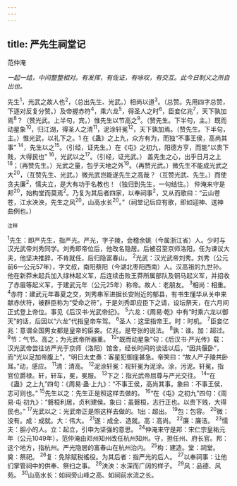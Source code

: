 ```yaml
---
---
---
```

title: 严先生祠堂记
---



范仲淹

*一起一结，中间整整相对。有发挥，有佐证，有咏叹，有交互。此今日制义之所自出也。*

先生<sup>1</sup>，光武之故人也<sup>2</sup>，（总出先生、光武。）相尚以道<sup>3</sup>。（总赞。先用四字总赞，下逐对反复分赞。）及帝握赤符<sup>4</sup>，乘六龙<sup>5</sup>，得圣人之时<sup>6</sup>，臣妾亿兆<sup>7</sup>，天下孰加焉<sup>8</sup>？（赞光武。上半句，宾。）惟先生以节高之<sup>9</sup>。（赞先生。下半句，主。）既而动星象<sup>10</sup>，归江湖，得圣人之清<sup>11</sup>，泥涂轩冕<sup>12</sup>，天下孰加焉。（赞先生。下半句，主。）惟光武，以礼下之。1
在《蛊》之上九，众方有为，而独“不事王侯，高尚其事”
<sup>14</sup>，先生以之<sup>15</sup>。（引经，证先生。）在《屯》之初九，阳德方亨，而能“以贵下贱，大得民也”
<sup>16</sup>，光武以之<sup>17</sup>。（引经，证光武。）
盖先生之心，出乎日月之上<sup>18</sup>；（再赞先生。）光武之量，包乎天地之外<sup>19</sup>。（再赞光武。）微先生不能成光武之大<sup>20</sup>，（互赞先生、光武。）微光武岂能遂先生之高哉？（互赞光武、先生。）而使贪夫廉<sup>2</sup>，懦夫立，是大有功于名教也！（独归到先生，一句结住。）
仲淹来守是邦<sup>20</sup>，始构堂而莫焉<sup>2</sup>。乃复为其后者四家，以奉祠事<sup>2</sup>，又从而歌曰：“云山苍苍，江水泱泱，先生之风<sup>20</sup>，山高水长<sup>20</sup>。”（祠堂记后应有歌，即如迎神、送神曲例也。）

<sup>注释</sup>

<sup>1</sup>先生：即严先生，指严光。严光，字子陵，会稽余姚（今属浙江省）人。少时与汉光武帝刘秀同学。刘秀即帝位后，他改名隐居。后被召至京师洛阳，任为谏议大夫，他坚决推辞，不肯就任，后归隐富春山。
<sup>2</sup>光武：汉光武帝刘秀。刘秀（公元前6—公元57年），字文叔，南阳蔡阳（今湖北枣阳西南）人。汉高祖的九世孙。他在新莽末起兵加入绿林起义军，后连续击败王莽所属部队及铜马起义军，并招收了赤眉等起义军，于建武元年（公元25年）称帝。故人：老朋友。
<sup>3</sup>相尚：相重。
<sup>4</sup>赤符：建武元年春夏之交，刘秀串军进据长安附近的郁县，有书生懂华从关中来献赤伏符，被群臣称为“受命之符”，于是刘秀即应臣下之请，设坛祭天，在六月间正式登上帝位。事见《后汉书·光武帝纪》。
<sup>5</sup>六龙：《周易·乾》中有“时乘六龙以御天”的话，后因以“六龙”代指皇帝车驾。
<sup>6</sup>圣人：这里指帝王。时：时机。
<sup>7</sup>臣妾亿兆：意谓全国男女都是皇帝的臣妾。亿兆，是夸张的说法。
<sup>8</sup>孰：谁。加：超过。
<sup>9</sup>节：气节。高之；为光武帝所器重。
<sup>10</sup>“既而动星象”句：《后汉书·严光传》载：汉光武帝尝往访严光于京师（洛阳）馆舍，经长时间的谈话以后，“因共偃卧”，而“光以足加帝腹上”，“明日太史奏：客星犯御座甚急。帝笑曰：“故人严子陵共卧耳。”动，感应。
<sup>11</sup>清：清高。
<sup>12</sup>泥涂轩冕：视轩冕为泥涂。涂，污泥。轩冕，指官位爵禄。轩，轩车，冕，冕服。
<sup>13</sup>下之：指光武帝屈尊与严光交往。
<sup>14</sup>“在《蛊》之上九”四句：《周易·蛊·上九》：“不事王侯，高尚其事。象曰：不事王侯，志可则也。”
<sup>15</sup>先生以之：先生正是照这样去做的。
<sup>16</sup>“在《屯》之初九”四句：《周易·屯·初九》：“磐桓利居，贞利建侯。象曰：虽磬桓，志行正也。以贵下贱，大得民也。”
<sup>17</sup>光武以之：光武帝正是照这样去做的。1出：超出。
<sup>19</sup>包：包容。
<sup>20</sup>微：没有。成：成就。大：伟大。
<sup>21</sup>遂：成全、造就。高：高尚。
<sup>22</sup>廉：廉洁。
<sup>23</sup>懦夫：胆小的人。立：起立，引申为坚强的意思。
<sup>24</sup>仲淹来守是邦：宋仁宗皇祐元年（公元1049年），范仲淹由邓州知州改任杭州知州。守，担任州、府长官。邦：这个地方，指杭州。严光隐居的富春山在杭州治内。
<sup>25</sup>构：建造。堂：祠堂。奠：祭祀。
<sup>26</sup>复：免除赋税徭役。为其后者：指严光的后人。
<sup>27</sup>以奉祠事：让他们掌管祠中的供奉、祭扫之事。
<sup>28</sup>泱泱：水深而广阔的样子。
<sup>29</sup>风：品德、风苑。
<sup>30</sup>山高水长：如祠旁山峰之高、如祠前水流之长。
